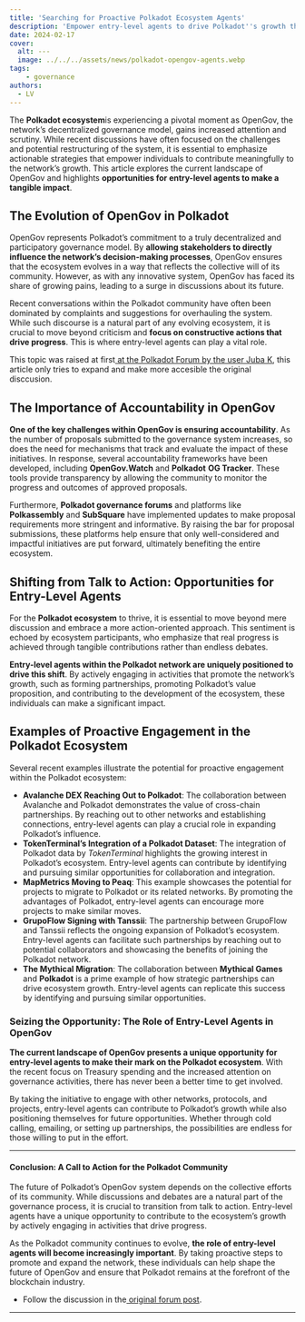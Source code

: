 ```yaml
---
title: 'Searching for Proactive Polkadot Ecosystem Agents'
description: 'Empower entry-level agents to drive Polkadot''s growth through proactive engagement and strategic partnerships in the evolving OpenGov ecosystem.'
date: 2024-02-17
cover:
  alt: ---
  image: ../../../assets/news/polkadot-opengov-agents.webp
tags: 
    - governance
authors:
  - LV
---
```

The **Polkadot ecosystem**is experiencing a pivotal moment as OpenGov, the network’s decentralized governance model, gains increased attention and scrutiny. While recent discussions have often focused on the challenges and potential restructuring of the system, it is essential to emphasize actionable strategies that empower individuals to contribute meaningfully to the network’s growth. This article explores the current landscape of OpenGov and highlights **opportunities for entry-level agents to make a tangible impact**.

The Evolution of OpenGov in Polkadot
------------------------------------

OpenGov represents Polkadot’s commitment to a truly decentralized and participatory governance model. By **allowing stakeholders to directly influence the network’s decision-making processes**, OpenGov ensures that the ecosystem evolves in a way that reflects the collective will of its community. However, as with any innovative system, OpenGov has faced its share of growing pains, leading to a surge in discussions about its future.

Recent conversations within the Polkadot community have often been dominated by complaints and suggestions for overhauling the system. While such discourse is a natural part of any evolving ecosystem, it is crucial to move beyond criticism and **focus on constructive actions that drive progress**. This is where entry-level agents can play a vital role.

This topic was raised at first[ at the Polkadot Forum by the user Juba K](https://forum.polkadot.network/t/opengov-direction-for-entry-level-agents-get-up-and-get-moving/9340), this article only tries to expand and make more accesible the original disccusion.

The Importance of Accountability in OpenGov
-------------------------------------------

**One of the key challenges within OpenGov is ensuring accountability**. As the number of proposals submitted to the governance system increases, so does the need for mechanisms that track and evaluate the impact of these initiatives. In response, several accountability frameworks have been developed, including **OpenGov.Watch** and **Polkadot** **OG Tracker**. These tools provide transparency by allowing the community to monitor the progress and outcomes of approved proposals.

Furthermore, **Polkadot governance forums** and platforms like **Polkassembly** and **SubSquare** have implemented updates to make proposal requirements more stringent and informative. By raising the bar for proposal submissions, these platforms help ensure that only well-considered and impactful initiatives are put forward, ultimately benefiting the entire ecosystem.

Shifting from Talk to Action: Opportunities for Entry-Level Agents
------------------------------------------------------------------

For the **Polkadot ecosystem** to thrive, it is essential to move beyond mere discussion and embrace a more action-oriented approach. This sentiment is echoed by ecosystem participants, who emphasize that real progress is achieved through tangible contributions rather than endless debates.

**Entry-level agents within the Polkadot network are uniquely positioned to drive this shift**. By actively engaging in activities that promote the network’s growth, such as forming partnerships, promoting Polkadot’s value proposition, and contributing to the development of the ecosystem, these individuals can make a significant impact.

Examples of Proactive Engagement in the Polkadot Ecosystem
----------------------------------------------------------

Several recent examples illustrate the potential for proactive engagement within the Polkadot ecosystem:

- **Avalanche DEX Reaching Out to Polkadot**: The collaboration between Avalanche and Polkadot demonstrates the value of cross-chain partnerships. By reaching out to other networks and establishing connections, entry-level agents can play a crucial role in expanding Polkadot’s influence.
- **TokenTerminal’s Integration of a Polkadot Dataset**: The integration of Polkadot data by *TokenTerminal* highlights the growing interest in Polkadot’s ecosystem. Entry-level agents can contribute by identifying and pursuing similar opportunities for collaboration and integration.
- **MapMetrics Moving to Peaq**: This example showcases the potential for projects to migrate to Polkadot or its related networks. By promoting the advantages of Polkadot, entry-level agents can encourage more projects to make similar moves.
- **GrupoFlow Signing with Tanssii**: The partnership between GrupoFlow and Tanssii reflects the ongoing expansion of Polkadot’s ecosystem. Entry-level agents can facilitate such partnerships by reaching out to potential collaborators and showcasing the benefits of joining the Polkadot network.
- **The Mythical Migration**: The collaboration between **Mythical Games** and **Polkadot** is a prime example of how strategic partnerships can drive ecosystem growth. Entry-level agents can replicate this success by identifying and pursuing similar opportunities.

### Seizing the Opportunity: The Role of Entry-Level Agents in OpenGov

**The current landscape of OpenGov presents a unique opportunity for entry-level agents to make their mark on the Polkadot ecosystem**. With the recent focus on Treasury spending and the increased attention on governance activities, there has never been a better time to get involved.

By taking the initiative to engage with other networks, protocols, and projects, entry-level agents can contribute to Polkadot’s growth while also positioning themselves for future opportunities. Whether through cold calling, emailing, or setting up partnerships, the possibilities are endless for those willing to put in the effort.

- - - - - -

#### Conclusion: A Call to Action for the Polkadot Community

The future of Polkadot’s OpenGov system depends on the collective efforts of its community. While discussions and debates are a natural part of the governance process, it is crucial to transition from talk to action. Entry-level agents have a unique opportunity to contribute to the ecosystem’s growth by actively engaging in activities that drive progress.

As the Polkadot community continues to evolve, **the role of entry-level agents will become increasingly important**. By taking proactive steps to promote and expand the network, these individuals can help shape the future of OpenGov and ensure that Polkadot remains at the forefront of the blockchain industry.

- Follow the discussion in the[ original forum post](https://forum.polkadot.network/t/opengov-direction-for-entry-level-agents-get-up-and-get-moving/9340).

- - - - - -